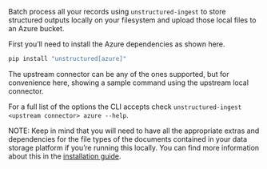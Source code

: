 Batch process all your records using `unstructured-ingest` to store structured outputs locally on your filesystem and upload those local files to an Azure bucket.

First you’ll need to install the Azure dependencies as shown here.

```bash
pip install "unstructured[azure]"
```

The upstream connector can be any of the ones supported, but for convenience here, showing a sample command using the upstream local connector.


<CodeGroup>

  <AzureSh />

  <AzurePy />

</CodeGroup>


For a full list of the options the CLI accepts check `unstructured-ingest <upstream connector> azure --help`.

NOTE: Keep in mind that you will need to have all the appropriate extras and dependencies for the file types of the documents contained in your data storage platform if you’re running this locally. You can find more information about this in the [installation guide](/open-source/installation/overview).